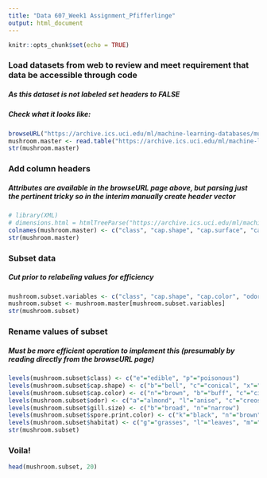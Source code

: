 ---
title: "Data 607_Week1 Assignment_Pfifferlinge"
output: html_document
---

```{r setup, include=FALSE}
knitr::opts_chunk$set(echo = TRUE)
```

### Load datasets from web to review and meet requirement that data be accessible through code
##### As this dataset is not labeled set headers to FALSE
##### Check what it looks like:
```{r}
browseURL("https://archive.ics.uci.edu/ml/machine-learning-databases/mushroom/agaricus-lepiota.names")
mushroom.master <- read.table("https://archive.ics.uci.edu/ml/machine-learning-databases/mushroom/agaricus-lepiota.data", header = FALSE, sep = ",", stringsAsFactors = TRUE)
str(mushroom.master)
```

### Add column headers
##### Attributes are available in the browseURL page above, but parsing just the pertinent tricky so in the interim manually create header vector
```{r}
# library(XML)
# dimensions.html = htmlTreeParse("https://archive.ics.uci.edu/ml/machine-learning-databases/mushroom/agaricus-lepiota.names")
colnames(mushroom.master) <- c("class", "cap.shape", "cap.surface", "cap.color", "bruises", "odor", "gill.attachment", "gill.spacing", "gill.size", "gill.color", "stalk.shape", "stalk.root", "stalk.surface.above.ring", "stalk.surface.below.ring", "stalk.color.above.ring", "stalk.color.below.ring", "veil.type", "veil.color", "ring.number", "ring.type", "spore.print.color", "population", "habitat")
str(mushroom.master)
```

### Subset data
##### Cut prior to relabeling values for efficiency
```{r}
mushroom.subset.variables <- c("class", "cap.shape", "cap.color", "odor", "gill.size", "spore.print.color", "habitat") 
mushroom.subset <- mushroom.master[mushroom.subset.variables]
str(mushroom.subset)
```

### Rename values of subset
##### Must be more efficient operation to implement this (presumably by reading directly from the browseURL page)
```{r}
levels(mushroom.subset$class) <- c("e"="edible", "p"="poisonous")
levels(mushroom.subset$cap.shape) <- c("b"="bell", "c"="conical", "x"="convex", "f"="flat", "k"="knobbed", "s"="sunken")
levels(mushroom.subset$cap.color) <- c("n"="brown", "b"="buff", "c"="cinnamon", "g"="gray", "r"="green", "p"="pink", "u"="purple", "e"="red", "w"="white", "y"="yellow")
levels(mushroom.subset$odor) <- c("a"="almond", "l"="anise", "c"="creosote", "y"="fishy", "f"="foul", "m"="musty", "n"="none", "p"="pungent", "s"="spicy")
levels(mushroom.subset$gill.size) <- c("b"="broad", "n"="narrow")
levels(mushroom.subset$spore.print.color) <- c("k"="black", "n"="brown", "b"="buff", "h"="chocolate", "r"="green", "o"="orange", "u"="purple", "w"="white", "y"="yellow")
levels(mushroom.subset$habitat) <- c("g"="grasses", "l"="leaves", "m"="meadows", "p"="paths", "u"="urban", "w"="waste", "d"="woods")
str(mushroom.subset)
```

### Voila!
```{r}
head(mushroom.subset, 20)
```